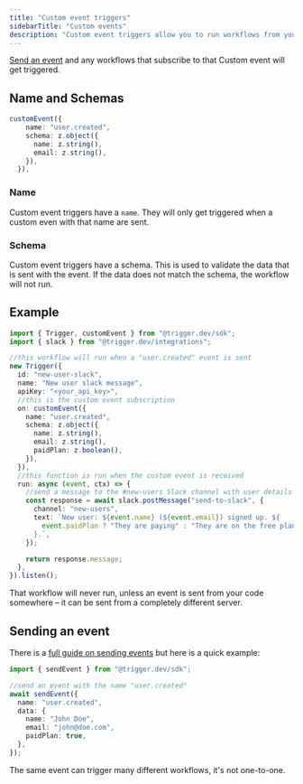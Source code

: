 ```yaml
---
title: "Custom event triggers"
sidebarTitle: "Custom events"
description: "Custom event triggers allow you to run workflows from your own code (or your other workflows)"
---
```


[Send an event](/functions/send-event) and any workflows that subscribe to that Custom event will get triggered.

## Name and Schemas

```ts
customEvent({
    name: "user.created",
    schema: z.object({
      name: z.string(),
      email: z.string(),
    }),
  }),
```

### Name

Custom event triggers have a `name`. They will only get triggered when a custom even with that name are sent.

### Schema

Custom event triggers have a schema. This is used to validate the data that is sent with the event. If the data does not match the schema, the workflow will not run.

## Example

```ts
import { Trigger, customEvent } from "@trigger.dev/sdk";
import { slack } from "@trigger.dev/integrations";

//this workflow will run when a "user.created" event is sent
new Trigger({
  id: "new-user-slack",
  name: "New user slack message",
  apiKey: "<your_api_key>",
  //this is the custom event subscription
  on: customEvent({
    name: "user.created",
    schema: z.object({
      name: z.string(),
      email: z.string(),
      paidPlan: z.boolean(),
    }),
  }),
  //this function is run when the custom event is received
  run: async (event, ctx) => {
    //send a message to the #new-users Slack channel with user details
    const response = await slack.postMessage("send-to-slack", {
      channel: "new-users",
      text: `New user: ${event.name} (${event.email}) signed up. ${
        event.paidPlan ? "They are paying" : "They are on the free plan"
      }.`,
    });

    return response.message;
  },
}).listen();
```

That workflow will never run, unless an event is sent from your code somewhere – it can be sent from a completely different server.

## Sending an event

There is a [full guide on sending events](/functions/send-event) but here is a quick example:

```ts
import { sendEvent } from "@trigger.dev/sdk";

//send an event with the name "user.created"
await sendEvent({
  name: "user.created",
  data: {
    name: "John Doe",
    email: "john@doe.com",
    paidPlan: true,
  },
});
```

<Note>
  The same event can trigger many different workflows, it's not one-to-one.
</Note>
